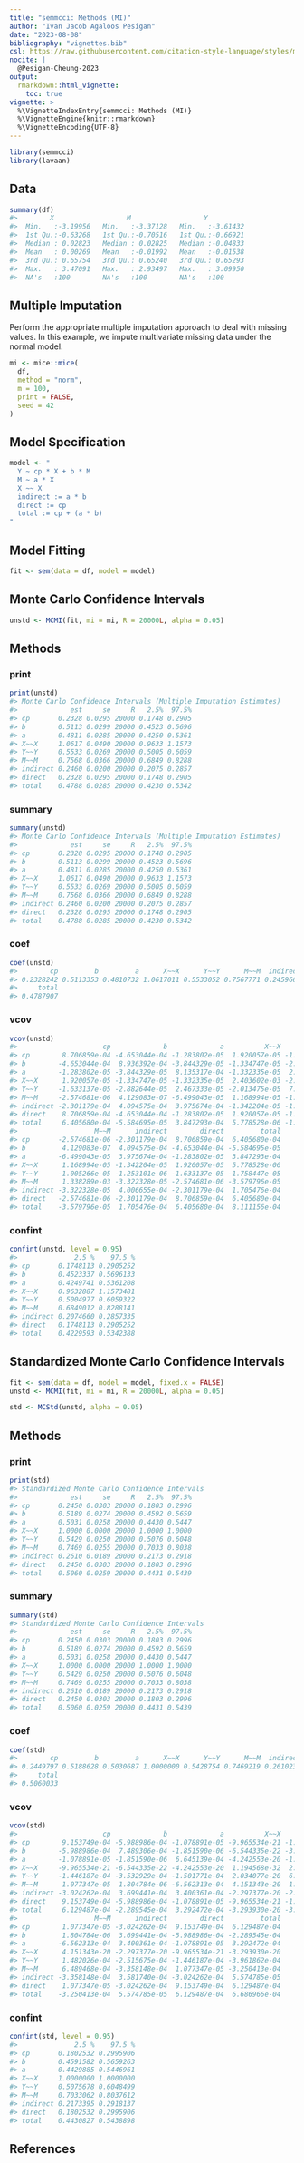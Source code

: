 ```yaml
---
title: "semmcci: Methods (MI)"
author: "Ivan Jacob Agaloos Pesigan"
date: "2023-08-08"
bibliography: "vignettes.bib"
csl: https://raw.githubusercontent.com/citation-style-language/styles/master/apa.csl
nocite: |
  @Pesigan-Cheung-2023
output:
  rmarkdown::html_vignette:
    toc: true
vignette: >
  %\VignetteIndexEntry{semmcci: Methods (MI)}
  %\VignetteEngine{knitr::rmarkdown}
  %\VignetteEncoding{UTF-8}
---
```


<!-- vignettes/methods-mc-mi.Rmd is generated from .setup/vignettes/methods-mc-mi.Rmd.orig. Please edit that file -->






```r
library(semmcci)
library(lavaan)
```

## Data




```r
summary(df)
#>        X                  M                  Y           
#>  Min.   :-3.19956   Min.   :-3.37128   Min.   :-3.61432  
#>  1st Qu.:-0.63268   1st Qu.:-0.70516   1st Qu.:-0.66921  
#>  Median : 0.02823   Median : 0.02825   Median :-0.04833  
#>  Mean   : 0.00269   Mean   :-0.01992   Mean   :-0.01538  
#>  3rd Qu.: 0.65754   3rd Qu.: 0.65240   3rd Qu.: 0.65293  
#>  Max.   : 3.47091   Max.   : 2.93497   Max.   : 3.09950  
#>  NA's   :100        NA's   :100        NA's   :100
```

## Multiple Imputation

Perform the appropriate multiple imputation approach to deal with missing values.
In this example, we impute multivariate missing data under the normal model.


```r
mi <- mice::mice(
  df,
  method = "norm",
  m = 100,
  print = FALSE,
  seed = 42
)
```

## Model Specification


```r
model <- "
  Y ~ cp * X + b * M
  M ~ a * X
  X ~~ X
  indirect := a * b
  direct := cp
  total := cp + (a * b)
"
```

## Model Fitting


```r
fit <- sem(data = df, model = model)
```

## Monte Carlo Confidence Intervals


```r
unstd <- MCMI(fit, mi = mi, R = 20000L, alpha = 0.05)
```

## Methods

### print


```r
print(unstd)
#> Monte Carlo Confidence Intervals (Multiple Imputation Estimates)
#>             est     se     R   2.5%  97.5%
#> cp       0.2328 0.0295 20000 0.1748 0.2905
#> b        0.5113 0.0299 20000 0.4523 0.5696
#> a        0.4811 0.0285 20000 0.4250 0.5361
#> X~~X     1.0617 0.0490 20000 0.9633 1.1573
#> Y~~Y     0.5533 0.0269 20000 0.5005 0.6059
#> M~~M     0.7568 0.0366 20000 0.6849 0.8288
#> indirect 0.2460 0.0200 20000 0.2075 0.2857
#> direct   0.2328 0.0295 20000 0.1748 0.2905
#> total    0.4788 0.0285 20000 0.4230 0.5342
```

### summary


```r
summary(unstd)
#> Monte Carlo Confidence Intervals (Multiple Imputation Estimates)
#>             est     se     R   2.5%  97.5%
#> cp       0.2328 0.0295 20000 0.1748 0.2905
#> b        0.5113 0.0299 20000 0.4523 0.5696
#> a        0.4811 0.0285 20000 0.4250 0.5361
#> X~~X     1.0617 0.0490 20000 0.9633 1.1573
#> Y~~Y     0.5533 0.0269 20000 0.5005 0.6059
#> M~~M     0.7568 0.0366 20000 0.6849 0.8288
#> indirect 0.2460 0.0200 20000 0.2075 0.2857
#> direct   0.2328 0.0295 20000 0.1748 0.2905
#> total    0.4788 0.0285 20000 0.4230 0.5342
```

### coef


```r
coef(unstd)
#>        cp         b         a      X~~X      Y~~Y      M~~M  indirect    direct 
#> 0.2328242 0.5113353 0.4810732 1.0617011 0.5533052 0.7567771 0.2459664 0.2328242 
#>     total 
#> 0.4787907
```

### vcov


```r
vcov(unstd)
#>                     cp             b             a          X~~X          Y~~Y
#> cp        8.706859e-04 -4.653044e-04 -1.283802e-05  1.920057e-05 -1.633137e-05
#> b        -4.653044e-04  8.936392e-04 -3.844329e-05 -1.334747e-05 -2.882644e-05
#> a        -1.283802e-05 -3.844329e-05  8.135317e-04 -1.332335e-05  2.467333e-05
#> X~~X      1.920057e-05 -1.334747e-05 -1.332335e-05  2.403602e-03 -2.013475e-05
#> Y~~Y     -1.633137e-05 -2.882644e-05  2.467333e-05 -2.013475e-05  7.221671e-04
#> M~~M     -2.574681e-06  4.129083e-07 -6.499043e-05  1.168994e-05 -1.005266e-05
#> indirect -2.301179e-04  4.094575e-04  3.975674e-04 -1.342204e-05 -1.253101e-06
#> direct    8.706859e-04 -4.653044e-04 -1.283802e-05  1.920057e-05 -1.633137e-05
#> total     6.405680e-04 -5.584695e-05  3.847293e-04  5.778528e-06 -1.758447e-05
#>                   M~~M      indirect        direct         total
#> cp       -2.574681e-06 -2.301179e-04  8.706859e-04  6.405680e-04
#> b         4.129083e-07  4.094575e-04 -4.653044e-04 -5.584695e-05
#> a        -6.499043e-05  3.975674e-04 -1.283802e-05  3.847293e-04
#> X~~X      1.168994e-05 -1.342204e-05  1.920057e-05  5.778528e-06
#> Y~~Y     -1.005266e-05 -1.253101e-06 -1.633137e-05 -1.758447e-05
#> M~~M      1.338289e-03 -3.322328e-05 -2.574681e-06 -3.579796e-05
#> indirect -3.322328e-05  4.006655e-04 -2.301179e-04  1.705476e-04
#> direct   -2.574681e-06 -2.301179e-04  8.706859e-04  6.405680e-04
#> total    -3.579796e-05  1.705476e-04  6.405680e-04  8.111156e-04
```

### confint


```r
confint(unstd, level = 0.95)
#>              2.5 %    97.5 %
#> cp       0.1748113 0.2905252
#> b        0.4523337 0.5696133
#> a        0.4249741 0.5361208
#> X~~X     0.9632887 1.1573481
#> Y~~Y     0.5004977 0.6059322
#> M~~M     0.6849012 0.8288141
#> indirect 0.2074660 0.2857335
#> direct   0.1748113 0.2905252
#> total    0.4229593 0.5342388
```

## Standardized Monte Carlo Confidence Intervals


```r
fit <- sem(data = df, model = model, fixed.x = FALSE)
unstd <- MCMI(fit, mi = mi, R = 20000L, alpha = 0.05)
```


```r
std <- MCStd(unstd, alpha = 0.05)
```

## Methods

### print


```r
print(std)
#> Standardized Monte Carlo Confidence Intervals
#>             est     se     R   2.5%  97.5%
#> cp       0.2450 0.0303 20000 0.1803 0.2996
#> b        0.5189 0.0274 20000 0.4592 0.5659
#> a        0.5031 0.0258 20000 0.4430 0.5447
#> X~~X     1.0000 0.0000 20000 1.0000 1.0000
#> Y~~Y     0.5429 0.0250 20000 0.5076 0.6048
#> M~~M     0.7469 0.0255 20000 0.7033 0.8038
#> indirect 0.2610 0.0189 20000 0.2173 0.2918
#> direct   0.2450 0.0303 20000 0.1803 0.2996
#> total    0.5060 0.0259 20000 0.4431 0.5439
```

### summary


```r
summary(std)
#> Standardized Monte Carlo Confidence Intervals
#>             est     se     R   2.5%  97.5%
#> cp       0.2450 0.0303 20000 0.1803 0.2996
#> b        0.5189 0.0274 20000 0.4592 0.5659
#> a        0.5031 0.0258 20000 0.4430 0.5447
#> X~~X     1.0000 0.0000 20000 1.0000 1.0000
#> Y~~Y     0.5429 0.0250 20000 0.5076 0.6048
#> M~~M     0.7469 0.0255 20000 0.7033 0.8038
#> indirect 0.2610 0.0189 20000 0.2173 0.2918
#> direct   0.2450 0.0303 20000 0.1803 0.2996
#> total    0.5060 0.0259 20000 0.4431 0.5439
```

### coef


```r
coef(std)
#>        cp         b         a      X~~X      Y~~Y      M~~M  indirect    direct 
#> 0.2449797 0.5188628 0.5030687 1.0000000 0.5428754 0.7469219 0.2610236 0.2449797 
#>     total 
#> 0.5060033
```

### vcov


```r
vcov(std)
#>                     cp             b             a          X~~X          Y~~Y
#> cp        9.153749e-04 -5.988986e-04 -1.078891e-05 -9.965534e-21 -1.446187e-04
#> b        -5.988986e-04  7.489306e-04 -1.851590e-06 -6.544335e-22 -3.532929e-04
#> a        -1.078891e-05 -1.851590e-06  6.645139e-04 -4.242553e-20 -1.501771e-04
#> X~~X     -9.965534e-21 -6.544335e-22 -4.242553e-20  1.194568e-32  2.034077e-20
#> Y~~Y     -1.446187e-04 -3.532929e-04 -1.501771e-04  2.034077e-20  6.263546e-04
#> M~~M      1.077347e-05  1.804784e-06 -6.562313e-04  4.151343e-20  1.482026e-04
#> indirect -3.024262e-04  3.699441e-04  3.400361e-04 -2.297377e-20 -2.515675e-04
#> direct    9.153749e-04 -5.988986e-04 -1.078891e-05 -9.965534e-21 -1.446187e-04
#> total     6.129487e-04 -2.289545e-04  3.292472e-04 -3.293930e-20 -3.961862e-04
#>                   M~~M      indirect        direct         total
#> cp        1.077347e-05 -3.024262e-04  9.153749e-04  6.129487e-04
#> b         1.804784e-06  3.699441e-04 -5.988986e-04 -2.289545e-04
#> a        -6.562313e-04  3.400361e-04 -1.078891e-05  3.292472e-04
#> X~~X      4.151343e-20 -2.297377e-20 -9.965534e-21 -3.293930e-20
#> Y~~Y      1.482026e-04 -2.515675e-04 -1.446187e-04 -3.961862e-04
#> M~~M      6.489468e-04 -3.358148e-04  1.077347e-05 -3.250413e-04
#> indirect -3.358148e-04  3.581740e-04 -3.024262e-04  5.574785e-05
#> direct    1.077347e-05 -3.024262e-04  9.153749e-04  6.129487e-04
#> total    -3.250413e-04  5.574785e-05  6.129487e-04  6.686966e-04
```

### confint


```r
confint(std, level = 0.95)
#>              2.5 %    97.5 %
#> cp       0.1802532 0.2995906
#> b        0.4591582 0.5659263
#> a        0.4429885 0.5446961
#> X~~X     1.0000000 1.0000000
#> Y~~Y     0.5075678 0.6048499
#> M~~M     0.7033062 0.8037612
#> indirect 0.2173395 0.2918137
#> direct   0.1802532 0.2995906
#> total    0.4430827 0.5438898
```

## References
